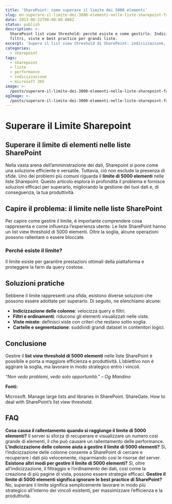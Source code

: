 ```yaml
---
title: 'SharePoint: come superare il limite dei 5000 elementi'
slug: en-superare-il-limite-dei-3000-elementi-nelle-liste-sharepoint-facilmente
date: 2023-06-22T00:00:00.000Z
status: publish
description: >-
  SharePoint list view threshold: perché esiste e come gestirlo. Indicizzazione,
  filtri, viste e best practice per grandi liste.
excerpt: 'Supera il list view threshold di SharePoint: indicizzazione, filtri e viste.'
categories:
  - sharepoint
tags:
  - sharepoint
  - liste
  - performance
  - indicizzazione
  - microsoft 365
image: >-
  /posts/superare-il-limite-dei-3000-elementi-nelle-liste-sharepoint-facilmente/card.webp
ogImage: >-
  /posts/superare-il-limite-dei-3000-elementi-nelle-liste-sharepoint-facilmente/og.webp
---
```


<BreakoutImage src="/posts/superare-il-limite-dei-3000-elementi-nelle-liste-sharepoint-facilmente/cover.webp" alt="Lista SharePoint con molte voci e filtri attivi" />





# **Superare il Limite Sharepoint**

## **Superare il limite di elementi nelle liste SharePoint**

Nella vasta arena dell&#8217;amministrazione dei dati, Sharepoint si pone come una soluzione efficiente e versatile. Tuttavia, ciò non esclude la presenza di sfide. Uno dei problemi più comuni riguarda il **limite di 5000 elementi** nelle liste Sharepoint. Questo articolo esplora in profondità il problema e fornisce soluzioni efficaci per superarlo, migliorando la gestione dei tuoi dati e, di conseguenza, la tua produttività.


## **Capire il problema: il limite nelle liste SharePoint**

Per capire come gestire il limite, è importante comprendere cosa rappresenta e come influenza l&#8217;esperienza utente. Le liste SharePoint hanno un list view threshold di 5000 elementi. Oltre la soglia, alcune operazioni possono rallentare o essere bloccate.


### **Perché esiste il limite?**

Il limite esiste per garantire prestazioni ottimali della piattaforma e proteggere la farm da query costose.


## **Soluzioni pratiche**

Sebbene il limite rappresenti una sfida, esistono diverse soluzioni che possono essere adottate per superarlo. Di seguito, ne elenchiamo alcune:



- **Indicizzazione delle colonne**: velocizza query e filtri.
- **Filtri e ordinamenti**: riducono gli elementi visualizzati nelle viste.
- **Viste mirate**: definisci viste con criteri che restano sotto soglia.
- **Cartelle e segmentazione**: suddividi grandi dataset in contenitori logici.

## **Conclusione**

Gestire il **list view threshold di 5000 elementi** nelle liste SharePoint è possibile e porta a maggiore efficienza e produttività. L&#8217;obiettivo non è aggirare la soglia, ma lavorare in modo strategico entro i vincoli.


*“Non vedo problemi, vedo solo opportunità.” &#8211; Og Mandino*


**Fonti:**



Microsoft. Manage large lists and libraries in SharePoint.
ShareGate. How to deal with SharePoint&#8217;s list view threshold.

## **FAQ**


**Cosa causa il rallentamento quando si raggiunge il limite di 5000 elementi?**
Il server si sforza di recuperare e visualizzare un numero così grande di elementi, il che può causare un rallentamento delle performance.
**L&#8217;indicizzazione delle colonne aiuta a gestire il limite di 5000 elementi?**
Sì, l&#8217;indicizzazione delle colonne consente a SharePoint di cercare e recuperare i dati più velocemente, risparmiando così le risorse del server.
**Esistono altri modi per gestire il limite di 5000 elementi?**
Sì, oltre all&#8217;indicizzazione, il filtraggio e l&#8217;ordinamento dei dati, così come la creazione di più pagine di vista, possono essere strategie efficaci.
**Gestire il limite di 5000 elementi significa ignorare le best practice di SharePoint?**
No, superare il limite significa semplicemente lavorare in modo più strategico all&#8217;interno dei vincoli esistenti, per massimizzare l&#8217;efficienza e la produttività.




